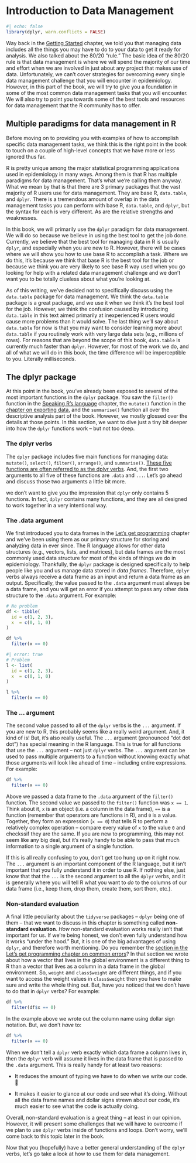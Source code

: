 # Introduction to Data Management

```r
#| echo: false
library(dplyr, warn.conflicts = FALSE)
```

Way back in the [Getting Started](../lets_get_programming/lets_get_programming.qmd) chapter, we told you that managing data includes all the things you may have to do to your data to get it ready for analysis. We also talked about the 80/20 "rule." The basic idea of the 80/20 rule is that data management is where we will spend the majority of our time and effort when we are involved in just about any project that makes use of data. Unfortunately, we can't cover strategies for overcoming every single data management challenge that you will encounter in epidemiology. However, in this part of the book, we will try to give you a foundation in some of the most common data management tasks that you will encounter. We will also try to point you towards some of the best tools and resources for data management that the R community has to offer.

## Multiple paradigms for data management in R

Before moving on to providing you with examples of how to accomplish specific data management tasks, we think this is the right point in the book to touch on a couple of high-level concepts that we have more or less ignored thus far.

R is pretty unique among the major statistical programming applications used in epidemiology in many ways. Among them is that R has multiple paradigms for data management. That's what we're calling them anyway. What we mean by that is that there are 3 primary packages that the vast majority of R users use for data management. They are base R, `data.table`, and `dplyr`. There is a tremendous amount of overlap in the data management tasks you can perform with base R, `data.table`, and `dplyr`, but the syntax for each is very different. As are the relative strengths and weaknesses.

In this book, we will primarily use the `dplyr` paradigm for data management. We will do so because we believe in using the best tool to get the job done. Currently, we believe that the best tool for managing data in R is usually `dplyr`, and especially when you are new to R. However, there will be cases where we will show you how to use base R to accomplish a task. Where we do this, it's because we think that base R is the best tool for the job or because we think you are very likely to see base R way used when you go looking for help with a related data management challenge and we don't want you to be totally clueless about what you're looking at.

As of this writing, we've decided not to specifically discuss using the `data.table` package for data management. We think the `data.table` package is a great package, and we use it when we think it's the best tool for the job. However, we think the confusion caused by introducing `data.table` in this text aimed primarily at inexperienced R users would cause more problems than it would solve. The last thing we'll say about `data.table` for now is that you may want to consider learning more about `data.table` if you routinely work with very large data sets (e.g., millions of rows). For reasons that are beyond the scope of this book, `data.table` is currently much faster than `dplyr`. However, for most of the work we do, and all of what we will do in this book, the time difference will be imperceptible to you. Literally milliseconds.

## The dplyr package

At this point in the book, you've already been exposed to several of the most important functions in the `dplyr` package. You saw the `filter()` function in the [Speaking R's language](../speaking_r/speaking_r.qmd) chapter, the `mutate()` function in the [chapter on exporting data](../exporting_data_to_disk/exporting_data_to_disk.qmd), and the `summarise()` function all over the descriptive analysis part of the book. However, we mostly glossed over the details at those points. In this section, we want to dive just a tiny bit deeper into how the `dplyr` functions work -- but not too deep.

### The dplyr verbs

The `dplyr` package includes five main functions for managing data: `mutate()`, `select()`, `filter()`, `arrange()`, and `summarise()`. [These five functions are often referred to as the dplyr verbs](https://dplyr.tidyverse.org/). And, the first two arguments to all five of these functions are `.data` and `...`. Let's go ahead and discuss those two arguments a little bit more.

::: {.callout-note}
we don't want to give you the impression that `dplyr` only contains 5 functions. In fact, `dplyr` contains many functions, and they are all designed to work together in a very intentional way.
:::

### The .data argument

We first introduced you to data frames in the [Let's get programming](../lets_get_programming/lets_get_programming.qmd) chapter and we've been using them as our primary structure for storing and analyzing data in ever since. The R language allows for other data structures (e.g., vectors, lists, and matrices), but data frames are the most commonly used data structure for most of the kinds of things we do in epidemiology. Thankfully, the `dplyr` package is designed specifically to help people like you and us manage data stored in _data frames_. Therefore, `dplyr` verbs always receive a data frame as an input and return a data frame as an output. Specifically, the value passed to the `.data` argument must always be a data frame, and you will get an error if you attempt to pass any other data structure to the `.data` argument. For example:

```r
# No problem
df <- tibble(
  id = c(1, 2, 3),
  x  = c(0, 1, 0)
)

df %>% 
  filter(x == 0)
```

```r
#| error: true
# Problem
l <- list(
  id = c(1, 2, 3),
  x  = c(0, 1, 0)
) 

l %>% 
  filter(x == 0)
```

### The ... argument

The second value passed to all of the `dplyr` verbs is the `...` argument. If you are new to R, this probably seems like a really weird argument. And, it kind of is! But, it's also really useful. The `...` argument (pronounced "dot dot dot") has special meaning in the R language. This is true for all functions that use the `...` argument -- not just `dplyr` verbs. The `...` argument can be used to pass multiple arguments to a function without knowing exactly what those arguments will look like ahead of time -- including entire expressions. For example:

```r
df %>% 
  filter(x == 0)
```

Above we passed a data frame to the `.data` argument of the `filter()` function. The second value we passed to the `filter()` function was `x == 1`. Think about it, `x` is an object (i.e. a column in the data frame), `==` is a function (remember that operators are functions in R), and `0` is a value. Together, they form an expression (`x == 0`) that tells R to perform a relatively complex operation -- compare every value of `x` to the value `0` and checkssif they are the same. If you are new to programming, this may not seem like any big deal, but it's really handy to be able to pass that much information to a single argument of a single function.

If this is all really confusing to you, don't get too hung up on it right now. The `...` argument is an important component of the R language, but it isn't important that you fully understand it in order to use R. If nothing else, just know that that the `...` is the second argument to all the `dplyr` verbs, and it is generally where you will tell R what you want to _do_ to the columns of our data frame (i.e., keep them, drop them, create them, sort them, etc.).

### Non-standard evaluation

A final little peculiarity about the `tidyverse` packages -- `dplyr` being one of them -- that we want to discuss in this chapter is something called  **non-standard evaluation**. _How_ non-standard evaluation works really isn't that important for us. If we're being honest, we don't even fully understand how it works "under the hood." But, it is one of the big advantages of using `dplyr`, and therefore worth mentioning. Do you remember the [section in the Let's get programming chapter on common errors](../lets_get_programming/lets_get_programming.qmd)? In that section we wrote about how a vector that lives in the global environment is a different thing to R than a vector that lives as a column in a data frame in the global environment. So, `weight` and `class$weight` are different things, and if you want to access the weight values in `class$weight` then you have to make sure and write the whole thing out. But, have you noticed that we don't have to do that in `dplyr` verbs? For example:

```r
df %>% 
  filter(df$x == 0)
```

In the example above we wrote out the column name using dollar sign notation. But, we don't _have_ to:

```r
df %>% 
  filter(x == 0)
```

When we don't tell a `dplyr` verb exactly which data frame a column lives in, then the `dplyr` verb will assume it lives in the data frame that is passed to the `.data` argument. This is really handy for at least two reasons:

* It reduces the amount of typing we have to do when we write our code. 👏

* It makes it easier to glance at our code and see what it's doing. Without all the data frame names and dollar signs strewn about our code, it's much easier to see what the code is actually doing.

Overall, non-standard evaluation is a great thing -- at least in our opinion. However, it will present some challenges that we will have to overcome if we plan to use `dplyr` verbs inside of functions and loops. Don't worry, we'll come back to this topic later in the book.

Now that you (hopefully) have a better general understanding of the `dplyr` verbs, let's go take a look at how to use them for data management.